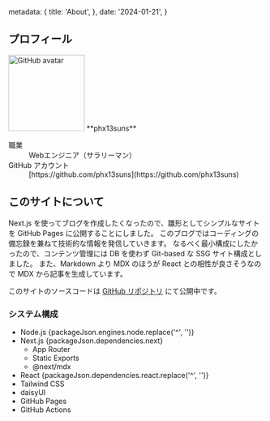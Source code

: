 
  metadata: {
    title: 'About',
  },
  date: '2024-01-21',
}

## プロフィール

<div className="flex flex-col items-center">
  <Image src={identicon} priority alt="GitHub avatar" width="150" height="150" className="rounded-full" />
  **phx13suns**
</div>

<dl>
  <dt>職業</dt>
  <dd>Webエンジニア（サラリーマン）</dd>
  <dt>GitHub アカウント</dt>
  <dd>[https://github.com/phx13suns](https://github.com/phx13suns)</dd>
</dl>

## このサイトについて

Next.js を使ってブログを作成したくなったので、雛形としてシンプルなサイトを GitHub Pages に公開することにしました。
このブログではコーディングの備忘録を兼ねて技術的な情報を発信していきます。
なるべく最小構成にしたかったので、コンテンツ管理には DB を使わず Git-based な SSG サイト構成としました。
また、Markdown より MDX のほうが React との相性が良さそうなので MDX から記事を生成しています。

このサイトのソースコードは [GitHub リポジトリ](https://github.com/phx13suns/next-ssg) にて公開中です。

### システム構成

- Node.js {packageJson.engines.node.replace('^', '')}
- Next.js {packageJson.dependencies.next}
  - App Router
  - Static Exports
  - @next/mdx
- React {packageJson.dependencies.react.replace('^', '')}
- Tailwind CSS
- daisyUI
- GitHub Pages
- GitHub Actions
